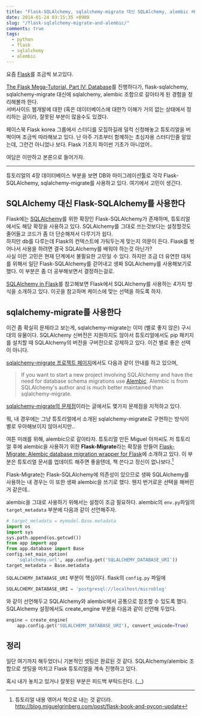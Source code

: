 ```yaml
---
title: "Flask-SQLAlchemy, sqlalchemy-migrate 대신 SQLAlchemy, alembic 써보기"
date: 2014-01-24 03:15:35 +0900
slug: "/flask-sqlalchemy-migrate-and-alembic/"
comments: true
tags: 
  - python 
  - flask
  - sqlalchemy 
  - alembic
---
```


요즘 [Flask](http://flask.pocoo.org/)를 조금씩 보고있다.

[The Flask Mega-Tutorial, Part IV: Database](http://blog.miguelgrinberg.com/post/the-flask-mega-tutorial-part-iv-database)를 진행하다가, flask-sqlalchemy, sqlalchemy-migrate 대신에 sqlalchemy, alembic 조합으로 갈아타게 된 경험을 정리해볼까 한다.  
서버사이드 웹개발에 대한 (혹은 데이터베이스에 대한?) 이해가 거의 없는 상태에서 정리하는 글이라, 잘못된 부분이 많을수도 있겠다.

<!-- more -->

페이스북 Flask korea 그룹에서 스터디를 모집하길래 덜컥 신청해놓고 튜토리얼을 버벅이며 조금씩 따라해보고 있다. 난 아주 기초부터 함께하는 초심자용 스터디인줄 알았는데, 그런건 아니었나 보다. Flask 기초지 파이썬 기초가 아니었어..

여담은 이만하고 본론으로 들어가자.

----

튜토리얼의 4장 데이터베이스 부분을 보면 DB와 마이그레이션툴로 각각 Flask-SQLAlchemy, sqlalchemy-migrate를 사용하고 있다. 여기에서 고민이 생긴다.

## SQLAlchemy 대신 Flask-SQLAlchemy를 사용한다

Flask에는 [SQLAlchemy](http://www.sqlalchemy.org/)를 위한 확장인 Flask-SQLAlchemy가 존재하며, 튜토리얼에서도 해당 확장을 사용하고 있다. SQLAlchemy를 그대로 쓰는것보다는 설정할것도 줄어들고 코드가 좀 더 단순해져서 다루기가 쉽다.  
하지만 db를 다루는데 Flask의 컨텍스트에 가둬두는게 맞는지 의문이 든다. Flask를 벗어나서 사용을 하려면 결국 SQLAlchemy를 배워야 하는것 아닌가?  
사실 이런 고민은 현재 단계에서 불필요한 고민일 수 있다. 하지만 조금 더 유연한 대처를 위해서 일단 Flask-SQLAlchemy를 걷어내고 생짜 SQLAlchemy를 사용해보기로 했다. 이 부분은 좀 더 공부해보면서 결정하는걸로.

[SQLAlchemy in Flask](http://flask.pocoo.org/docs/patterns/sqlalchemy/)를 참고해보면 Flask에서 SQLAlchemy를 사용하는 4가지 방식을 소개하고 있다. 이곳을 참고하며 케이스에 맞는 선택을 하도록 하자.


## sqlalchemy-migrate를 사용한다

이건 좀 확실히 문제라고 보는게, sqlalchemy-migrate는 이미 (별로 좋지 않은) 구시대의 유물이다. SQLAlchemy 신버전은 지원하지도 않아서 튜토리얼에서도 pip 패키지를 설치할 때 SQLAlchemy의 버전을 구버전으로 강제하고 있다. 이건 별로 좋은 선택이 아니다.

[sqlalchemy-migrate 프로젝트 페이지](https://code.google.com/p/sqlalchemy-migrate/)에서도 다음과 같이 안내를 하고 있으며,
> If you want to start a new project involving SQLAlchemy and have the need for database schema migrations use [Alembic](https://bitbucket.org/zzzeek/alembic). Alembic is from SQLAlchemy's author and is much better maintained than sqlalchemy-migrate.

[sqlalchemy-migrate의 문제점](http://blog.dahlia.kr/post/8153601295)이라는 글에서도 몇가지 문제점을 지적하고 있다.

뭐, 내 경우에는 그냥 튜토리얼에서 소개된 sqlalchemy-migrate로 구현하는 방식이 별로 우아해보이지 않아서지만..

여튼 미래를 위해, alembic으로 갈아타자. 튜토리얼 만든 Miguel 아저씨도 저 튜토리얼 후에 alembic을 사용하기 위한 **Flask-Migrate**라는 확장을 만들어 [Flask-Migrate: Alembic database migration wrapper for Flask](http://blog.miguelgrinberg.com/post/flask-migrate-alembic-database-migration-wrapper-for-flask)에 소개하고 있다. 이 부분은 튜토리얼 문서를 업데이트 해주면 좋을텐데, 책 쓴다고 정신이 없나보다.[^1]

Flask-Migrate는 Flask-SQLAlchemy에 의존성이 있으므로 생짜 SQLAlchemy를 사용하는 내 경우는 이 또한 생짜 alembic을 쓰기로 했다. 웬지 번거로운 선택을 해버린거 같은데..

alembic을 그대로 사용하기 위해서는 설정이 조금 필요하다. alembic의 `env.py`파일의 `target_metadata` 부분에 다음과 같이 선언해주자.

```python alembic/env.py
# target_metadata = mymodel.Base.metadata
import os
import sys
sys.path.append(os.getcwd())
from app import app
from app.database import Base
config.set_main_option(
    'sqlalchemy.url', app.config.get('SQLALCHEMY_DATABASE_URI'))
target_metadata = Base.metadata
```

`SQLALCHEMY_DATABASE_URI` 부분이 핵심이다. flask의 `config.py` 파일에

```python config.py
SQLALCHEMY_DATABASE_URI = 'postgresql://localhost/microblog'
```

와 같이 선언해두고 SQLAlchemy와 alembic에서 공통으로 참조할 수 있도록 했다.
SQLAlchemy 설정에서도  create_engine 부분을 다음과 같이 선언해 두었다.

```python database.py
engine = create_engine(
    app.config.get('SQLALCHEMY_DATABASE_URI'), convert_unicode=True)
```


## 정리
일단 여기까지 해두었더니 기본적인 셋팅은 완료된 것 같다. SQLAlchemy/alembic 조합으로 셋팅을 마치고 Flask 튜토리얼을 계속 진행하고 있다.

혹시 내가 놓치고 있거나 잘못된 부분은 피드백 부탁드린다. (__)


[^1]: 튜토리얼 내용 엮어서 책으로 내는 것 같더라. <http://blog.miguelgrinberg.com/post/flask-book-and-pycon-update>



